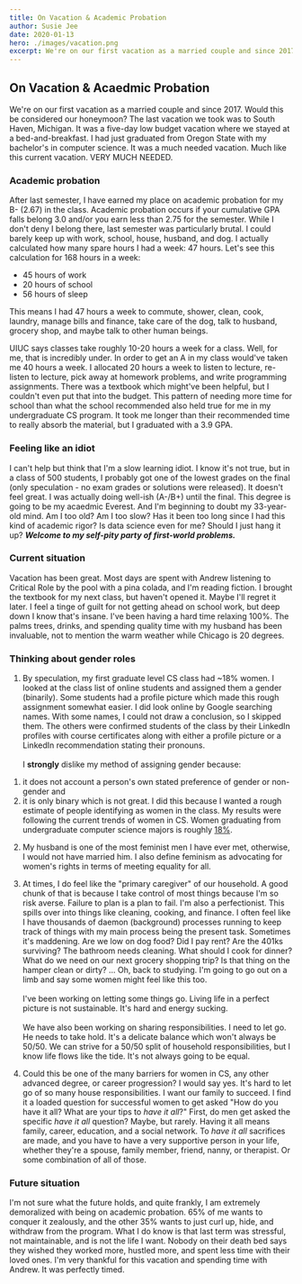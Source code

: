 ```yaml
---
title: On Vacation & Academic Probation
author: Susie Jee
date: 2020-01-13
hero: ./images/vacation.png
excerpt: We're on our first vacation as a married couple and since 2017. Would this be considered our honeymoon? The last vacation we took was to South Haven, Michigan.
---
```


## On Vacation & Acaedmic Probation
We're on our first vacation as a married couple and since 2017. Would this be considered our honeymoon? 
The last vacation we took was to South Haven, Michigan. It was a five-day low budget vacation where we stayed at 
a bed-and-breakfast. I had just graduated from Oregon State with my bachelor's in computer science. It was a much needed 
vacation. Much like this current vacation. VERY MUCH NEEDED.

### Academic probation
After last semester, I have earned my place on academic probation for my B- (2.67) in the class. Academic probation 
occurs if your cumulative GPA falls belong 3.0 and/or you earn less than 2.75 for the semester.
While I don't deny I belong there, last semester was 
particularly brutal. I could barely keep up with work, school, house, husband, and dog. I actually calculated how many spare 
hours I had a week: 47 hours. Let's see this calculation for 168 hours in a week: 
  * 45 hours of work
  * 20 hours of school
  * 56 hours of sleep

This means I had 47 hours a week to commute, shower, clean, cook, laundry, manage bills and finance, take care of the dog, 
talk to husband, grocery shop, and maybe talk to other human beings. 

UIUC says classes take roughly 10-20 hours a week for a class. Well, for me, that is incredibly under. In order to get an 
A in my class would've taken me 40 hours a week. I allocated 20 hours a week to listen to lecture, re-listen to lecture, 
pick away at homework problems, and write programming assignments. There was a textbook which might've been helpful, 
but I couldn't even put that into the budget. This pattern of needing more time for school than what the school recommended 
also held true for me in my undergraduate CS program. It took me longer than their recommended time to really absorb the material, 
but I graduated with a 3.9 GPA. 

### Feeling like an idiot
I can't help but think that I'm a slow learning idiot. I know it's not true, but in a class of 500 students, I probably 
got one of the lowest grades on the final (only speculation - no exam grades or solutions were released). It doesn't 
feel great. I was actually doing well-ish (A-/B+) until the final. This degree is going to be my acaedmic Everest. 
And I'm beginning to doubt my 33-year-old mind. Am I too old? Am I too slow? Has it been too long since I had this kind 
of academic rigor? Is data science even for me? Should I just hang it up? 
***Welcome to my self-pity party of first-world problems.***

### Current situation
Vacation has been great. Most days are spent with Andrew listening to Critical Role by the pool with a pina colada, 
and I'm reading fiction. I brought the textbook for my next class, but haven't opened it. Maybe I'll regret it later. 
I feel a tinge of guilt for not getting ahead on school work, but deep down I know that's insane. I've been having a hard 
time relaxing 100%. The palms trees, drinks, and spending quality time with my husband has been invaluable, not to mention 
the warm weather while Chicago is 20 degrees.

### Thinking about gender roles
1. By speculation, my first graduate level CS class had ~18% women. I looked at the class list of online students and 
assigned them a gender (binarily). Some students had a profile picture which made this rough assignment somewhat easier. I did look 
online by Google searching names. With some names, I could not draw a conclusion, so I skipped them. The others were confirmed 
students of the class by their LinkedIn profiles with course certificates along with either a profile picture or a LinkedIn 
recommendation stating their pronouns.<br/><br/>I **strongly** dislike my method of assigning gender because:
1) it does not account a person's own stated preference of gender or non-gender and
2) it is only binary which is not great.
I did this because I wanted a rough estimate of people identifying as women in the class. My results were following the 
current trends of women in CS. Women graduating from undergraduate computer science majors is roughly 
[18%](https://www.computerscience.org/resources/women-in-computer-science/).

2. My husband is one of the most feminist men I have ever met, otherwise, I would not have married him. I also define
feminism as advocating for women's rights in terms of meeting equality for all.

3. At times, I do feel like the "primary caregiver" of our household. A good chunk of that is because I 
take control of most things because I'm so risk averse. Failure to plan is a plan to fail. I'm also a perfectionist. 
This spills over into things like cleaning, cooking, and finance. I often feel like I have 
thousands of daemon (background) processes running to keep track of things with my main process being the present task. 
Sometimes it's maddening. Are we low on dog food? Did I pay rent? Are the 401ks surviving? The bathroom needs cleaning.
What should I cook for dinner? What do we need on our next grocery shopping trip? 
Is that thing on the hamper clean or dirty? ... Oh, back to studying. I'm going to go out on a limb and say some women might 
feel like this too.<br/><br/>I've been working on letting some things go. Living life in a perfect picture is not sustainable. 
It's hard and energy sucking.<br/><br/>We have also been working on sharing responsibilities. I need to let go. He needs to take hold. It's 
a delicate balance which won't always be 50/50. We can strive for a 50/50 split of household responsibilities, but I know 
life flows like the tide. It's not always going to be equal. 

4. Could this be one of the many barriers for women in CS, any other advanced degree, or career progression? I would say yes.
It's hard to let go of so many house responsibilities. I want our family to succeed. I find it a loaded question for successful 
women to get asked "How do you have it all? What are your tips to _have it all_?" First, do men get asked the specific 
_have it all_ question? Maybe, but rarely. Having it all means family, career, education, and a social network. To _have it all_ 
sacrifices are made, and you have to have a very supportive person in your life, whether they're a spouse, family member, 
friend, nanny, or therapist. Or some combination of all of those.

### Future situation
I'm not sure what the future holds, and quite frankly, I am extremely demoralized with being on academic probation. 65% of 
me wants to conquer it zealously, and the other 35% wants to just curl up, hide, and withdraw from the program. 
What I do know is that last term was stressful, not maintainable, and is not the life I want. Nobody on their death bed 
says they wished they worked more, hustled more, and spent less time with their loved ones. I'm very thankful for this 
vacation and spending time with Andrew. It was perfectly timed.
